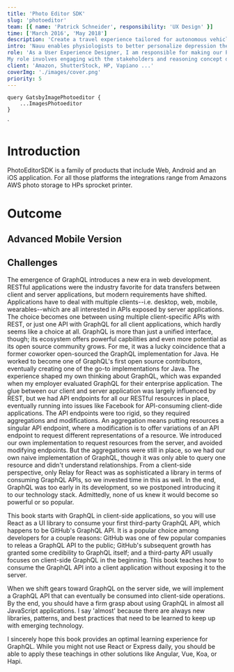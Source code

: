 ```yaml
---
title: 'Photo Editor SDK'
slug: 'photoeditor'
team: [{ name: 'Patrick Schneider', responsibility: 'UX Design' }]
time: ['March 2016', 'May 2018']
description: 'Create a travel experience tailored for autonomous vehicles.'
intro: 'Nauu enables physiologists to better personalize depression therapy and gives the patient feedback on the progress they make.'
role: 'As a User Experience Designer, I am responsible for making our PhotoEditorSDK functional and accessible. I am also responsible for the visual design of the mobile and web application. 
My role involves engaging with the stakeholders and reasoning concept decisions, user research, envisioning and conceptualizing new functions of the SDK, creating prototypes and user testings.'
client: 'Amazon, ShutterStock, HP, Vapiano ...'
coverImg: './images/cover.png'
priority: 5
---
```



    query GatsbyImagePhotoeditor {
        ...ImagesPhotoeditor
    }
`

# Introduction

PhotoEditorSDK is a family of products that include Web, Android and an iOS application.
For all those platforms the integrations range from Amazons AWS photo storage to HPs sprocket printer.

# Outcome

## Advanced Mobile Version

<Carousel wrapper>
    <CustomImage imgSrc="home" description="Home" />
    <CustomImage imgSrc="transform" description="Transform" />
    <CustomImage imgSrc="filter" description="Filter" />
    <CustomImage imgSrc="text_font" description="Text Font Selection" />
    <CustomImage imgSrc="overlay" description="Overlays" />
    <CustomImage imgSrc="focus" description="Focus" />
    <CustomImage imgSrc="brush_dragging" description="Brush Hardness" />
    <CustomImage imgSrc="sticker_color" description="Color Selection" />
</Carousel>

## Challenges

The emergence of GraphQL introduces a new era in web development. RESTful applications were the industry favorite for data transfers between client and server applications, but modern requirements have shifted. Applications have to deal with multiple clients--i.e. desktop, web, mobile, wearables--which are all interested in APIs exposed by server applications. The choice becomes one between using multiple client-specific APIs with REST, or just one API with GraphQL for all client applications, which hardly seems like a choice at all. GraphQL is more than just a unified interface, though; its ecosystem offers powerful capbilities and even more potential as its open source community grows.
For me, it was a lucky coincidence that a former coworker open-sourced the GraphQL implementation for Java. He worked to become one of GraphQL's first open source contributors, eventually creating one of the go-to implementations for Java. The experience shaped my own thinking about GraphQL, which was expanded when my employer evaluated GraphQL for their enterprise application. The glue between our client and server application was largely influenced by REST, but we had API endpoints for all our RESTful resources in place, eventually running into issues like Facebook for API-consuming client-dide applications. The API endpoints were too rigid, so they required aggregations and modifications. An aggregation means putting resources a singular API endpoint, where a modification is to offer variations of an API endpoint to request different representations of a resource. We introduced our own implementation to request resources from the server, and avoided modifying endpoints. But the aggregations were still in place, so we had our own naive implementation of GraphQL, though it was only able to query one resource and didn't understand relationships. From a client-side perspective, only Relay for React was as sophisticated a library in terms of consuming GraphQL APIs, so we invested time in this as well. In the end, GraphQL was too early in its development, so we postponed introducing it to our technology stack. Admittedly, none of us knew it would become so powerful or so popular.

This book starts with GraphQL in client-side applications, so you will use React as a UI library to consume your first third-party GraphQL API, which happens to be GitHub's GraphQL API. It is a popular choice among developers for a couple reasons: GitHub was one of few popular companies to releas a GraphQL API to the public; GitHub's subsequent growth has granted some credibility to GraphQL itself; and a third-party API usually focuses on client-side GraphQL in the beginning. This book teaches how to consume the GraphQL API into a client application without exposing it to the server.

When we shift gears toward GraphQL on the server side, we will implement a GraphQL API that can eventually be consumed into client-side operations. By the end, you should have a firm grasp about using GraphQL in almost all JavaScript applications. I say 'almost' because there are always new libraries, patterns, and best practices that need to be learned to keep up with emerging technology.

I sincerely hope this book provides an optimal learning experience for GraphQL. While you might not use React or Express daily, you should be able to apply these teachings in other solutions like Angular, Vue, Koa, or Hapi.
